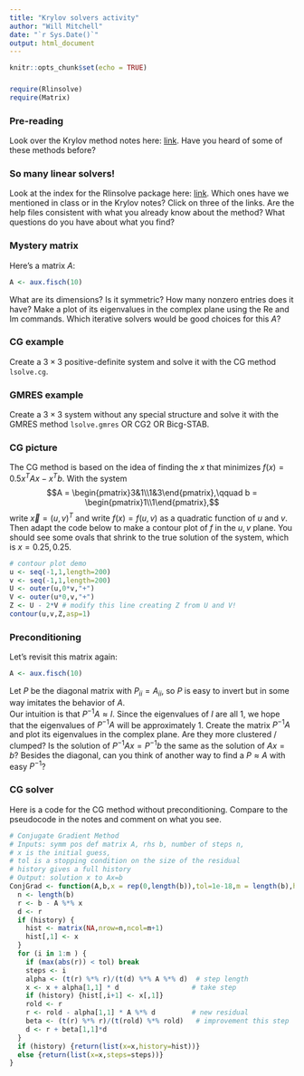```yaml
---
title: "Krylov solvers activity"
author: "Will Mitchell"
date: "`r Sys.Date()`"
output: html_document
---
```


```r
knitr::opts_chunk$set(echo = TRUE)
```

###

```r
require(Rlinsolve)
require(Matrix)
```

### Pre-reading
Look over the Krylov method notes here: [link](https://drive.google.com/file/d/1HnHYRj4EyEiDO3R0ary6ntPHwibw1ktx/view?usp=sharing). Have you heard of some of these methods before? 

### So many linear solvers! 
Look at the index for the Rlinsolve package here:
[link](https://search.r-project.org/CRAN/refmans/Rlinsolve/html/00Index.html). 
Which ones have we mentioned in class or in the Krylov notes? Click on three of the links. Are the help files consistent with what you already know about the method? What questions do you have about what you find? 




### Mystery matrix
Here's a matrix $A$:
```r
A <- aux.fisch(10)
```
What are its dimensions? Is it symmetric? How many nonzero entries does it have? Make a plot of its eigenvalues in the complex plane using the Re and Im commands. Which iterative solvers would be good choices for this $A$? 

### CG example
Create a $3\times 3$ positive-definite system and solve it with the CG method ```lsolve.cg```. 

### GMRES example
Create a $3\times 3$ system without any special structure and solve it with the GMRES method ```lsolve.gmres``` OR CG2 OR Bicg-STAB. 

### CG picture
The CG method is based on the idea of finding the $x$ that minimizes $f(x) = 0.5 x^TAx - x^Tb$. With the system 
$$A = \begin{pmatrix}3&1\\1&3\end{pmatrix},\qquad b = \begin{pmatrix}1\\1\end{pmatrix},$$ write $\vec x = (u,v)^T$ and write $f(x)=f(u,v)$ as a quadratic function of $u$ and $v$. Then adapt the code below to make a contour plot of $f$ in the $u,v$ plane. You should see some ovals that shrink to the true solution of the system, which is $x=0.25,0.25$.  


```r
# contour plot demo
u <- seq(-1,1,length=200)
v <- seq(-1,1,length=200)
U <- outer(u,0*v,"+")
V <- outer(u*0,v,"+")
Z <- U - 2*V # modify this line creating Z from U and V!
contour(u,v,Z,asp=1)
```

### Preconditioning
Let's revisit this matrix again:
```r
A <- aux.fisch(10)
```
Let $P$ be the diagonal matrix with $P_{ii} = A_{ii}$, so $P$ is easy to invert but in some way imitates the behavior of $A$.  
Our intuition is that $P^{-1}A\approx I$. Since the eigenvalues of $I$ are all 1, we hope that the eigenvalues of $P^{-1}A$ will be approximately 1. Create the matrix $P^{-1}A$ and plot its eigenvalues in the complex plane. Are they more clustered / clumped? Is the solution of $P^{-1}A x = P^{-1}b$ the same as the solution of $Ax=b$? Besides the diagonal, can you think of another way to find a $P\approx A$ with easy $P^{-1}$? 



### CG solver
Here is a code for the CG method without preconditioning. Compare to the pseudocode in the notes and comment on what you see. 
```r
# Conjugate Gradient Method
# Inputs: symm pos def matrix A, rhs b, number of steps n, 
# x is the initial guess, 
# tol is a stopping condition on the size of the residual
# history gives a full history
# Output: solution x to Ax=b 
ConjGrad <- function(A,b,x = rep(0,length(b)),tol=1e-18,m = length(b),history=FALSE) {
  n <- length(b)
  r <- b - A %*% x
  d <- r
  if (history) {
    hist <- matrix(NA,nrow=n,ncol=m+1)
    hist[,1] <- x
  }
  for (i in 1:m ) {
    if (max(abs(r)) < tol) break
    steps <- i
    alpha <- (t(r) %*% r)/(t(d) %*% A %*% d)  # step length
    x <- x + alpha[1,1] * d                  # take step 
    if (history) {hist[,i+1] <- x[,1]}
    rold <- r
    r <- rold - alpha[1,1] * A %*% d         # new residual
    beta <- (t(r) %*% r)/(t(rold) %*% rold)   # improvement this step
    d <- r + beta[1,1]*d
  }
  if (history) {return(list(x=x,history=hist))}
  else {return(list(x=x,steps=steps))}
}
```



